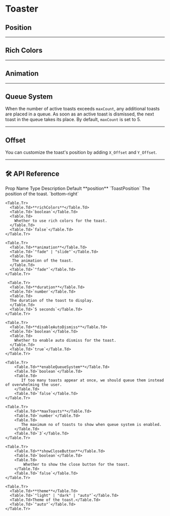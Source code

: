 
# Toaster

## Position

<ToasterPosition />

---

## Rich Colors

<ToasterRichColors />

---

## Animation

<ToasterAnimation />

---

## Queue System

When the number of active toasts exceeds `maxCount`, any additional toasts are placed in a queue. As soon as an active toast is dismissed, the next toast in the queue takes its place. By default, `maxCount` is set to 5.

<ToasterQueue />

---

## Offset

You can customize the toast's position by adding `X_Offset` and `Y_Offset`.

---

## 🛠 API Reference

<Table>
  <thead>
    <Table.Tr>
      <Table.Th>Prop Name </Table.Th>
      <Table.Th>Type</Table.Th>
      <Table.Th>Description</Table.Th>
      <Table.Th>Default</Table.Th>
    </Table.Tr>
  </thead>
  <tbody>
    <Table.Tr>
      <Table.Td>**position**</Table.Td>
      <Table.Td>`ToastPosition`</Table.Td>
      <Table.Td>The position of the toast.</Table.Td>
      <Table.Td>`bottom-right`</Table.Td>
    </Table.Tr>

    <Table.Tr>
      <Table.Td>**richColors**</Table.Td>
      <Table.Td>`boolean`</Table.Td>
      <Table.Td>
        Whether to use rich colors for the toast.
      </Table.Td>
      <Table.Td>`false`</Table.Td>
    </Table.Tr>

    <Table.Tr>
      <Table.Td>**animation**</Table.Td>
      <Table.Td>`"fade" | "slide"`</Table.Td>
      <Table.Td>
       The animation of the toast.
      </Table.Td>
      <Table.Td>`"fade"`</Table.Td>
    </Table.Tr>

     <Table.Tr>
      <Table.Td>**duration**</Table.Td>
      <Table.Td>`number`</Table.Td>
      <Table.Td>
      The duration of the toast to display.
      </Table.Td>
      <Table.Td>`5 seconds`</Table.Td>
    </Table.Tr>

    <Table.Tr>
      <Table.Td>**disableAutoDismiss**</Table.Td>
      <Table.Td>`boolean`</Table.Td>
      <Table.Td>
        Whether to enable auto dismiss for the toast.
      </Table.Td>
      <Table.Td>`true`</Table.Td>
    </Table.Tr>

    <Table.Tr>
        <Table.Td>**enableQueueSystem**</Table.Td>
        <Table.Td>`boolean`</Table.Td>
        <Table.Td>
           If too many toasts appear at once, we should queue them instead of overwhelming the user.
        </Table.Td>
        <Table.Td>`false`</Table.Td>
    </Table.Tr>

    <Table.Tr>
        <Table.Td>**maxToasts**</Table.Td>
        <Table.Td>`number`</Table.Td>
        <Table.Td>
           The maximum no of toasts to show when queue system is enabled.
        </Table.Td>
        <Table.Td>`3`</Table.Td>
    </Table.Tr>

    <Table.Tr>
        <Table.Td>**showCloseButton**</Table.Td>
        <Table.Td>`boolean`</Table.Td>
        <Table.Td>
            Whether to show the close button for the toast.
        </Table.Td>
        <Table.Td>`false`</Table.Td>
    </Table.Tr>

    <Table.Tr>
      <Table.Td>**theme**</Table.Td>
      <Table.Td>`"light" | "dark" | "auto"`</Table.Td>
      <Table.Td>Theme of the toast.</Table.Td>
      <Table.Td>`"auto"`</Table.Td>
    </Table.Tr>

  </tbody>
</Table>
